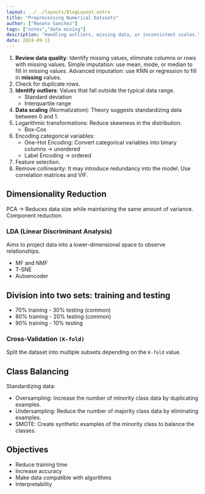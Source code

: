 ```yaml
---
layout: ../../layouts/BlogLayout.astro
title: "Preprocessing Numerical Datasets"
author: ["Renato Sanchez"]
tags: ["notes","data mining"]
description: "Handling outliers, missing data, or inconsistent scales."
date: 2024-09-11
---
```


1. **Review data quality**: Identify missing values, eliminate columns or rows with missing values. Simple imputation: use mean, mode, or median to fill in missing values. Advanced imputation: use KNN or regression to fill in **missing** values.
2. Check for duplicate rows.
3. **Identify outliers**: Values that fall outside the typical data range.
   - Standard deviation
   - Interquartile range
4. **Data scaling** (Normalization): Theory suggests standardizing data between 0 and 1.
5. Logarithmic transformations: Reduce skewness in the distribution.
   - Box-Cox
6. Encoding categorical variables:
   - One-Hot Encoding: Convert categorical variables into binary columns -> unordered
   - Label Encoding -> ordered
7. Feature selection.
8. Remove collinearity: It may introduce redundancy into the model. Use correlation matrices and VIF.

## Dimensionality Reduction

PCA -> Reduces data size while maintaining the same amount of variance. Component reduction.

### LDA (Linear Discriminant Analysis)

Aims to project data into a lower-dimensional space to observe relationships.

- MF and NMF
- T-SNE
- Autoencoder

## Division into two sets: training and testing

- 70% training - 30% testing (common)
- 80% training - 20% testing (common)
- 90% training - 10% testing

### Cross-Validation `(K-fold)`

Split the dataset into multiple subsets depending on the `K-fold` value.

## Class Balancing

Standardizing data:

- Oversampling: Increase the number of minority class data by duplicating examples.
- Undersampling: Reduce the number of majority class data by eliminating examples.
- SMOTE: Create synthetic examples of the minority class to balance the classes.

## Objectives

- Reduce training time
- Increase accuracy
- Make data compatible with algorithms
- Interpretability